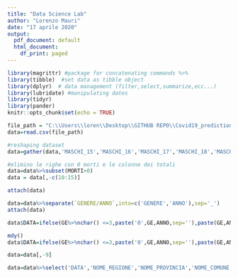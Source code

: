 ---
title: "Data Science Lab"
author: "Lorenzo Mauri"
date: "17 aprile 2020"
output:
  pdf_document: default
  html_document:
    df_print: paged
---

```{r setup, include=FALSE}
library(magrittr) #package for concatenating commands %>%
library(tibble)  #set data as tibble object
library(dplyr)  # data management (filter,select,summarize,ecc...)
library(lubridate) #manipulating dates
library(tidyr)
library(pander)
knitr::opts_chunk$set(echo = TRUE)
```



```{r,warning=F}

file_path = "C:\\Users\\loren\\Desktop\\GITHUB REPO\\Covid19_prediction\\data\\comune_giorno.csv"
data=read.csv(file_path)

```

```{r}
#reshaping dataset
data=gather(data,'MASCHI_15','MASCHI_16','MASCHI_17','MASCHI_18','MASCHI_19','MASCHI_20','FEMMINE_15','FEMMINE_16','FEMMINE_17','FEMMINE_18','FEMMINE_19','FEMMINE_20',key='GENERE/ANNO',value='MORTI')

#elimino le righe con 0 morti e le colonne dei totali 
data=data%>%subset(MORTI>0)
data = data[,-c(10:15)]


```
```{r}
attach(data)
```

```{r}
data=data%>%separate(`GENERE/ANNO`,into=c('GENERE','ANNO'),sep='_')
attach(data)

data$DATA=ifelse(GE%>%nchar() <=3,paste('0',GE,ANNO,sep=''),paste(GE,ANNO,sep=''))%>%mdy()

mdy()
data$DATA=ifelse(GE%>%nchar() <=3,paste('0',GE,ANNO,sep=''),paste(GE,ANNO,sep=''))%>%mdy()

data=data[,-9]

data=data%>%select('DATA','NOME_REGIONE','NOME_PROVINCIA','NOME_COMUNE','GENERE','MORTI','CL_ETA','DATA_INIZIO_DIFF','COD_PROVCOM','PROV','REG')%>%View()
```

